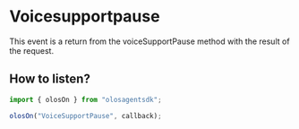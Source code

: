 # Voicesupportpause

This event is a return from the voiceSupportPause method with the result of the request.

## How to listen?

```js copy
import { olosOn } from "olosagentsdk";

olosOn("VoiceSupportPause", callback);
```
